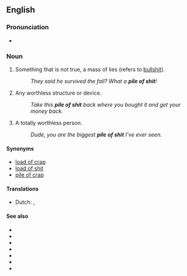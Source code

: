 ==English==

===Pronunciation===
* {{audio|en|En-au-pile of shit.ogg|Audio (AU)}}

===Noun===
{{en-noun|piles of shit}}

# {{lb|en|vulgar|slang}} Something that is not true, a mass of lies (refers to [[bullshit]]).
#: ''They said he survived the fall? What a '''pile of shit'''!''
# {{lb|en|vulgar|slang}} Any worthless structure or device.
#: ''Take this '''pile of shit''' back where you bought it and get your money back.''
# {{lb|en|vulgar|slang}} A totally worthless person.
#: ''Dude, you are the biggest '''pile of shit''' I've ever seen.''

====Synonyms====
*[[load of crap]]
*[[load of shit]]
*[[pile of crap]]

====Translations====
{{trans-top|worthless structure or device}}
* Dutch: {{t+|nl|schijtzooi}}, {{t+|nl|shitzooi}}
{{trans-mid}}
{{trans-bottom}}

====See also====
* {{l|en|shitbag}}
* {{l|en|bullshit}}
* {{l|en|shit}}
* {{l|en|bullcrap}}
* {{l|en|horseshit}}
* {{l|en|turd}}
*{{1|en|asshole}}